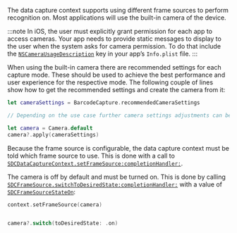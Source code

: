 The data capture context supports using different frame sources to perform recognition on. Most applications will use the built-in camera of the device.

:::note
In iOS, the user must explicitly grant permission for each app to access cameras. Your app needs to provide static messages to display to the user when the system asks for camera permission. To do that include the [`NSCameraUsageDescription`](https://developer.apple.com/documentation/bundleresources/information_property_list/nscamerausagedescription) key in your app’s `Info.plist` file.
:::

When using the built-in camera there are recommended settings for each capture mode. These should be used to achieve the best performance and user experience for the respective mode. The following couple of lines show how to get the recommended settings and create the camera from it:

```swift
let cameraSettings = BarcodeCapture.recommendedCameraSettings

// Depending on the use case further camera settings adjustments can be made here.

let camera = Camera.default
camera?.apply(cameraSettings)
```

Because the frame source is configurable, the data capture context must be told which frame source to use. This is done with a call to [`SDCDataCaptureContext.setFrameSource:completionHandler:`](https://docs.scandit.com/data-capture-sdk/ios/core/api/data-capture-context.html#method-scandit.datacapture.core.DataCaptureContext.SetFrameSourceAsync).

The camera is off by default and must be turned on. This is done by calling [`SDCFrameSource.switchToDesiredState:completionHandler:`](https://docs.scandit.com/data-capture-sdk/ios/core/api/frame-source.html#method-scandit.datacapture.core.IFrameSource.SwitchToDesiredStateAsync) with a value of [`SDCFrameSourceStateOn`](https://docs.scandit.com/data-capture-sdk/ios/core/api/frame-source.html#value-scandit.datacapture.core.FrameSourceState.On):

```swift
context.setFrameSource(camera)


camera?.switch(toDesiredState: .on)
```
